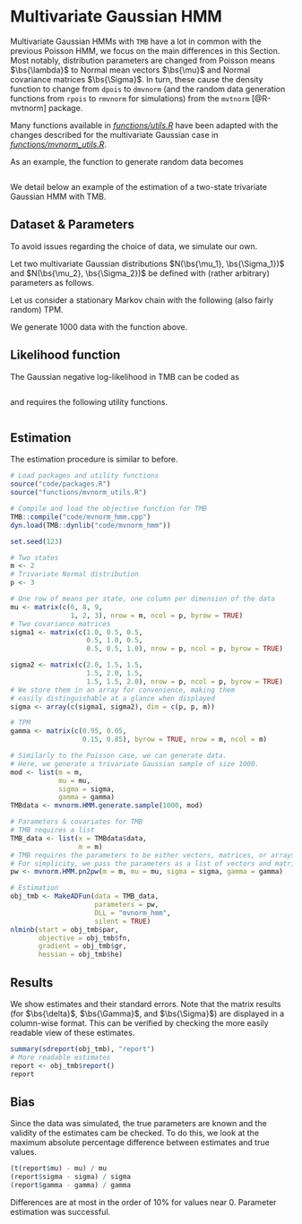 # Multivariate Gaussian HMM

Multivariate Gaussian HMMs with `TMB` have a lot in common with the previous Poisson HMM, we focus on the main differences in this Section.
Most notably, distribution parameters are changed from Poisson means $\bs{\lambda}$ to Normal mean vectors $\bs{\mu}$ and Normal covariance matrices $\bs{\Sigma}$.
In turn, these cause the density function to change from `dpois` to `dmvnorm` (and the random data generation functions from `rpois` to `rmvnorm` for simulations) from the `mvtnorm` [@R-mvtnorm] package.

Many functions available in *[functions/utils.R](#utils.R)* have been adapted with the changes described for the multivariate Gaussian case in *[functions/mvnorm_utils.R](#mvnorm_utils.R)*.

As an example, the function to generate random data becomes
```r
```

We detail below an example of the estimation of a two-state trivariate Gaussian HMM with TMB.

## Dataset & Parameters
To avoid issues regarding the choice of data, we simulate our own.

Let two multivariate Gaussian distributions $N(\bs{\mu_1}, \bs{\Sigma_1})$ and $N(\bs{\mu_2}, \bs{\Sigma_2})$ be defined with (rather arbitrary) parameters as follows.
\begin{equation*}
\bs{\mu} =
\begin{pmatrix}
\bs{\mu_1}\\
\bs{\mu_2}
\end{pmatrix}
=
\begin{pmatrix}
6 & 8 & 9\\
1 & 2 & 3
\end{pmatrix}
\end{equation*}

\begin{equation*}
\bs{\Sigma} =
\left(\bs{\Sigma_1}, \bs{\Sigma_2}\right) \text{ where  }
\bs{\Sigma_1} =
\begin{pmatrix}
1.0 & 0.5 & 0.5\\
0.5 & 1.0 & 0.5\\
0.5 & 0.5 & 1.0
\end{pmatrix} \text{ and }
\bs{\Sigma_2} =
\begin{pmatrix}
2.0 & 1.5 & 1.5\\
1.5 & 2.0 & 1.5\\
1.5 & 1.5 & 2.0
\end{pmatrix}
\end{equation*}

Let us consider a stationary Markov chain with the following (also fairly random) TPM.
\begin{equation*}
\bs{\Gamma} =
\begin{pmatrix}
0.95 & 0.05\\
0.15 & 0.85
\end{pmatrix}
\end{equation*}

We generate 1000 data with the function above.

## Likelihood function
The Gaussian negative log-likelihood in TMB can be coded as
```Rcpp
```

and requires the following utility functions.
```Rcpp
```

## Estimation
The estimation procedure is similar to before.
```r
# Load packages and utility functions
source("code/packages.R")
source("functions/mvnorm_utils.R")

# Compile and load the objective function for TMB
TMB::compile("code/mvnorm_hmm.cpp")
dyn.load(TMB::dynlib("code/mvnorm_hmm"))

set.seed(123)

# Two states
m <- 2
# Trivariate Normal distribution
p <- 3

# One row of means per state, one column per dimension of the data
mu <- matrix(c(6, 8, 9,
               1, 2, 3), nrow = m, ncol = p, byrow = TRUE)
# Two covariance matrices
sigma1 <- matrix(c(1.0, 0.5, 0.5,
                   0.5, 1.0, 0.5,
                   0.5, 0.5, 1.0), nrow = p, ncol = p, byrow = TRUE)

sigma2 <- matrix(c(2.0, 1.5, 1.5,
                   1.5, 2.0, 1.5,
                   1.5, 1.5, 2.0), nrow = p, ncol = p, byrow = TRUE)
# We store them in an array for convenience, making them
# easily distinguishable at a glance when displayed
sigma <- array(c(sigma1, sigma2), dim = c(p, p, m))

# TPM
gamma <- matrix(c(0.95, 0.05,
                  0.15, 0.85), byrow = TRUE, nrow = m, ncol = m)

# Similarly to the Poisson case, we can generate data.
# Here, we generate a trivariate Gaussian sample of size 1000.
mod <- list(m = m,
            mu = mu,
            sigma = sigma,
            gamma = gamma)
TMBdata <- mvnorm.HMM.generate.sample(1000, mod)

# Parameters & covariates for TMB
# TMB requires a list
TMB_data <- list(x = TMBdata$data,
                 m = m)
# TMB requires the parameters to be either vectors, matrices, or arrays.
# For simplicity, we pass the parameters as a list of vectors and matrices.
pw <- mvnorm.HMM.pn2pw(m = m, mu = mu, sigma = sigma, gamma = gamma)

# Estimation
obj_tmb <- MakeADFun(data = TMB_data,
                     parameters = pw,
                     DLL = "mvnorm_hmm",
                     silent = TRUE)
nlminb(start = obj_tmb$par,
       objective = obj_tmb$fn,
       gradient = obj_tmb$gr,
       hessian = obj_tmb$he)
```

## Results
We show estimates and their standard errors.
Note that the matrix results (for $\bs{\delta}$, $\bs{\Gamma}$, and $\bs{\Sigma}$) are displayed in a column-wise format.
This can be verified by checking the more easily readable view of these estimates.
```r
summary(sdreport(obj_tmb), "report")
# More readable estimates
report <- obj_tmb$report()
report
```

## Bias
Since the data was simulated, the true parameters are known and the validity of the estimates cam be checked.
To do this, we look at the maximum absolute percentage difference between estimates and true values.
```r
(t(report$mu) - mu) / mu
(report$sigma - sigma) / sigma
(report$gamma - gamma) / gamma
```
Differences are at most in the order of 10\% for values near 0. Parameter estimation was successful.
